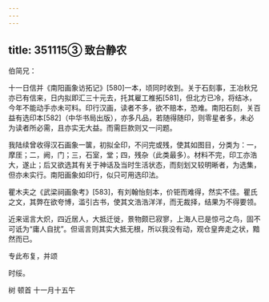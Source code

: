 ```yaml
---
---
---
```

title: 351115③ 致台静农
---




伯简兄：

十一日信并《南阳画象访拓记》[580]一本，顷同时收到。关于石刻事，王冶秋兄亦已有信来，日内拟即汇三十元去，托其雇工椎拓[581]，但北方已冷，将结冰，今年不能动手亦未可料。印行汉画，读者不多，欲不赔本，恐难。南阳石刻，关百益有选印本[582]（中华书局出版），亦多凡品，若随得随印，则零星者多，未必为读者所必需，且亦实无大益。而需巨款则又一问题。

我陆续曾收得汉石画象一箧，初拟全印，不问完或残，使其如图目，分类为：一，摩厓；二，阙，门；三，石室，堂；四，残杂（此类最多）。材料不完，印工亦浩大，遂止；后又欲选其有关于神话及当时生活状态，而刻划又较明晰者，为选集，但亦未实行。南阳画象如印行，似只可用选印法。

瞿木夫之《武梁祠画象考》[583]，有刘翰怡刻本，价钜而难得，然实不佳。瞿氏之文，其弊在欲夸博，滥引古书，使其文浩浩洋洋，而无裁择，结果为不得要领。

近来谣言大炽，四近居人，大抵迁徙，景物颇已寂寥，上海人已是惊弓之鸟，固不可诋为“庸人自扰”。但谣言则其实大抵无根，所以我没有动，观仓皇奔走之状，黯然而已。

专此布复，并颂

时绥。

树 顿首 十一月十五午
